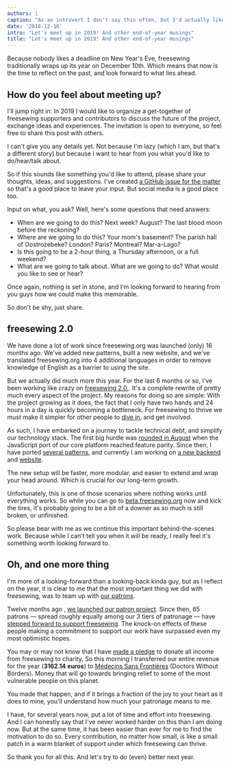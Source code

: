 ```yaml
---
authors: 1
caption: "As an introvert I don't say this often, but I'd actually like to meet you guys."
date: '2018-12-10'
intro: "Let's meet up in 2019! And other end-of-year musings"
title: "Let's meet up in 2019! And other end-of-year musings"
---
```


Because nobody likes a deadline on New Year's Eve, freesewing traditionally
wraps up its year on December 10th. Which means that now is the time to reflect
on the past, and look forward to what lies ahead.

<!-- truncate -->

## How do you feel about meeting up?

I'll jump right in: In 2019 I would like to organize a get-together of
freesewing supporters and contributors to discuss the future of the project,
exchange ideas and experiences. The invitation is open to everyone, so feel
free to share this post with others.

I can't give you any details yet. Not because I'm lazy (which I am, but that's
a different story) but because I want to hear from you what you'd like to
do/hear/talk about.

So if this sounds like something you'd like to attend, please share your
thoughts, ideas, and suggestions. I've created [a GitHub issue for the
matter](https://github.com/freesewing/meetup/issues/1) so that's a good place
to leave your input. But social media is a good place too.

Input on what, you ask? Well, here's some questions that need answers:

- When are we going to do this? Next week? August? The last blood moon before
  the reckoning?
- Where are we going to do this? Your mom's basement? The parish hall of
  Oostrozebeke? London? Paris? Montreal? Mar-a-Lago?
- Is this going to be a 2-hour thing, a Thursday afternoon, or a full weekend?
- What are we going to talk about. What are we going to do? What would you
  like to see or hear?

Once again, nothing is set in stone, and I'm looking forward to hearing from
you guys how we could make this memorable.

So don't be shy, just share.

## freesewing 2.0

We have done a lot of work since freesewing.org was launched (only) 16 months
ago. We've added new patterns, built a new website, and we've translated
freesewing.org into 4 additional languages in order to remove knowledge of
English as a barrier to using the site.

But we actually did much more this year. For the last 6 months or so, I've been
working like crazy on [freesewing
2.0.](https://github.com/freesewing/freesewing). It's a complete rewrite of
pretty much every aspect of the project. My reasons for doing so are simple:
With the project growing as it does, the fact that I only have two hands and 24
hours in a day is quickly becoming a bottleneck. For freesewing to thrive we
must make it simpler for other people to [dive
in](https://developer.freesewing.org), and get involved.

As such, I have embarked on a journey to tackle technical debt, and simplify
our technology stack. The first big hurdle was [rounded in
August](/blog/announcing-freesewing-library) when the JavaScript port of our
core platform reached feature parity. Since then, I have ported [several
patterns](https://github.com/freesewing/patterns), and currently I am working
on [a new backend](https://github.com/freesewing/backend) and
[website](https://github.com/freesewing/website).

The new setup will be faster, more modular, and easier to extend and wrap your
head around. Which is crucial for our long-term growth.

Unfortunately, this is one of those scenarios where nothing works until
everything works. So while you can go to
[beta.freesewing.org](https://beta.freesewing.org) now and kick the tires, it's
probably going to be a bit of a downer as so much is still broken, or
unfinished.

So please bear with me as we continue this important behind-the-scenes work.
Because while I can't tell you when it will be ready, I really feel it's
something worth looking forward to.

## Oh, and one more thing

I'm more of a looking-forward than a looking-back kinda guy, but as I reflect
on the year, it is clear to me that the most important thing we did with
freesewing, was to team up with [our patrons](/community/who/patrons).

Twelve months ago , [we launched our patron
project](/blog/calling-all-patrons). Since then, 65 patrons — spread roughly
equally among our 3 tiers of patronage — have [stepped forward to support
freesewing](/patrons/join). The knock-on effects of these people making a
commitment to support our work have surpassed even my most optimistic hopes.

You may or may not know that I have [made a pledge](/docs/about/pledge) to
donate all income from freesewing to charity. So this morning I transferred
our entire revenue for the year (**3162.14 euros**) to [Médecins Sans
Frontières](https://www.msf.org/) (Doctors Without Borders). Money that will
go towards bringing relief to some of the most vulnerable people on this
planet.

You made that happen, and if it brings a fraction of the joy to your heart as
it does to mine, you'll understand how much your patronage means to me.

I have, for several years now, put a lot of time and effort into freesewing.
And I can honestly say that I've never worked harder on this than I am doing
now. But at the same time, it has been easier than ever for me to find the
motivation to do so. Every contribution, no matter how small, is like a small
patch in a warm blanket of support under which freesewing can thrive.

So thank you for all this. And let's try to do (even) better next year.
